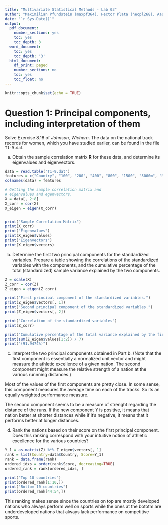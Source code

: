 ```yaml
---
title: "Multivariate Statistical Methods - Lab 03"
author: "Maximilian Pfundstein (maxpf364), Hector Plata (hecpl268), Aashana Nijhawan(aasni448), Lakshidaa Saigiridharan (laksa656)"
date: "`r Sys.Date()`"
output:
  pdf_document:
    number_sections: yes
    toc: yes
    toc_depth: 3
  word_document:
    toc: yes
    toc_depth: '3'
  html_document:
    df_print: paged
    number_sections: no
    toc: yes
    toc_float: no
---
```


```r
knitr::opts_chunk$set(echo = TRUE)
```

# Question 1: Principal components, including interpretation of them

Solve Exercise $8.18$ of *Johnson, Wichern*. The data on the national track records for women, which you have studied earlier, can be found in the file `T1-9.dat`

a) Obtain the sample correlation matrix $\mathbf{R}$ for these data, and determine its eigenvalues and eigenvectors.

```r
data = read.table("T1-9.dat")
features = c("Country", "100", "200", "400", "800", "1500", "3000m", "Marathon")
colnames(data) = features

# Getting the sample correlation matrix and 
# eigenvalues and egenvectors.
X = data[, 2:8]
X_corr = cor(X)
X_eigen = eigen(X_corr)


print("Sample Correlation Matrix")
print(X_corr)
print("Eigenvalues")
print(X_eigen$values)
print("Eigenvectors")
print(X_eigen$vectors)
```


b) Determine the first two principal components for the standardized variables. Prepare a table showing the correlations of the standardized variables with the components, and the cumulative percentage of the total (standardized) sample variance explained by the two components.

```r
Z = scale(X)
Z_corr = cor(Z)
Z_eigen = eigen(Z_corr)

print("First principal component of the standardized variables.")
print(Z_eigen$vectors[, 1])
print("Second principal component of the standardized variables.")
print(Z_eigen$vectors[, 2])

print("Correlation of the standardized variables")
print(Z_corr)

print("Cumulative percentage of the total variance explained by the first two components")
print(sum(Z_eigen$values[1:2]) / 7)
print("(91.9474%)")
```

c) Interpret the two principal components obtained in Part b. (Note that the first component is essentially a normalized unit vector and might measure the athletic excellence of a given nation. The second component might measure the relative strength of a nation at the various runnning distances.)

Most of the values of the first components are pretty close. In some sense, this component measures the average time on each of the tracks. So its an equally weighted performance measure.

The second component seems to be a measure of strenght regarding the distance of the runs. If the new component $Y$ is positive, it means that nation better at shorter distances while if it's negative, it means that it performs better at longer distances.


d) Rank the nations based on their score on the first principal component. Does this ranking correspond with your intuitive notion of athletic excellence for the various countries?

```r
Y_1 = as.matrix(Z) %*% Z_eigen$vectors[, 1]
rank = list(Country=data$Country, Score=Y_1)
rank = data.frame(rank)
ordered_idxs = order(rank$Score, decreasing=TRUE)
ordered_rank = rank[ordered_idxs, ]

print("Top 10 countries")
print(ordered_rank[1:10,])
print("Bottom 10 countries")
print(ordered_rank[44:54,])
```


This ranking makes sense since the countries on top are mostly developed nations who always perform well on sports while the ones at the bototm are underdeveloped nations that always lack performance on competitive sports.